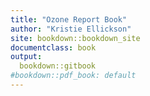 ---
title: "Ozone Report Book"
author: "Kristie Ellickson"
site: bookdown::bookdown_site
documentclass: book
output:
  bookdown::gitbook
#bookdown::pdf_book: default
---
